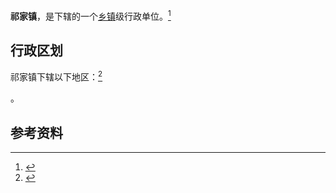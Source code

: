{{中国乡级行政区|21/10/11/101/000}}

'''祁家镇'''，是{{PRC admin/fullname|21/10/11/101/000|3}}下辖的一个[[乡镇|乡镇]]级行政单位。<ref>{{PRC admin/ref sgc|{{PRC admin/parent|21/10/11/101/000}}}}</ref>

== 行政区划 ==

祁家镇下辖以下地区：<ref>{{PRC admin/ref sgc|21/10/11/101/000}}</ref>

{{PRC admin/children|21/10/11/101/000}}。

== 参考资料 ==

{{reflist}}

{{行政区划小作品}}
{{PRC admin/navcat|21/10/11/101/000}}